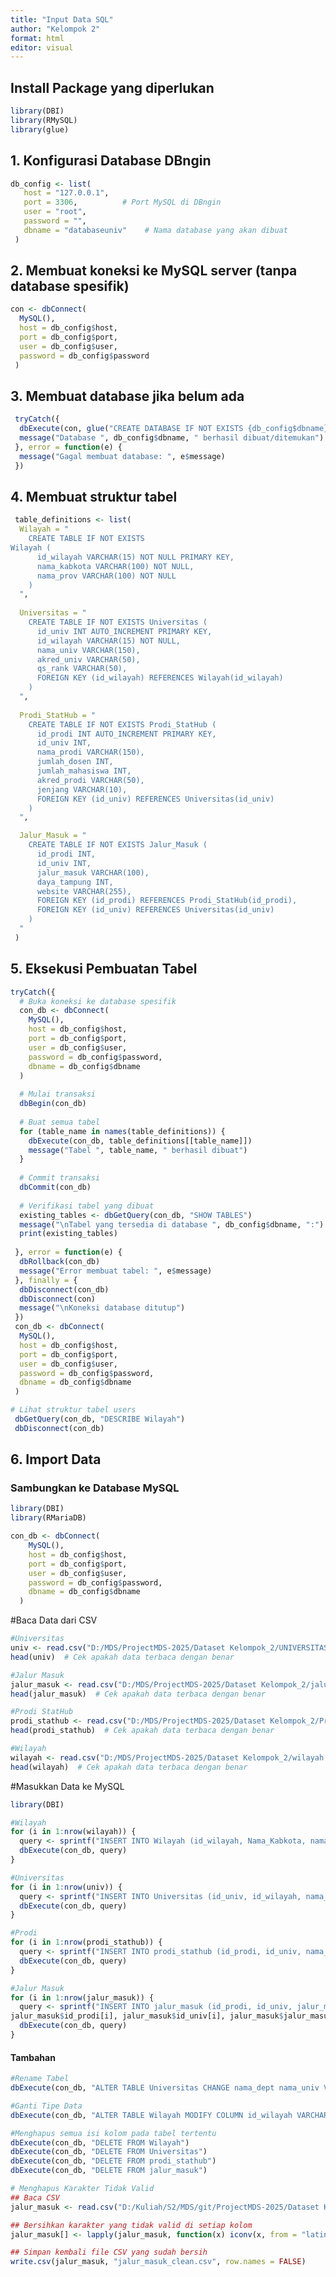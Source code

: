 ```yaml
---
title: "Input Data SQL"
author: "Kelompok 2"
format: html
editor: visual
---
```


## Install Package yang diperlukan

```r
library(DBI)
library(RMySQL)
library(glue)
```

## 1. Konfigurasi Database DBngin

```r
db_config <- list(
   host = "127.0.0.1",
   port = 3306,          # Port MySQL di DBngin
   user = "root",
   password = "",
   dbname = "databaseuniv"    # Nama database yang akan dibuat
 )
```

## 2. Membuat koneksi ke MySQL server (tanpa database spesifik)

```r
con <- dbConnect(
  MySQL(),
  host = db_config$host,
  port = db_config$port,
  user = db_config$user,
  password = db_config$password
 )
```

## 3. Membuat database jika belum ada

```r
 tryCatch({
  dbExecute(con, glue("CREATE DATABASE IF NOT EXISTS {db_config$dbname}"))
  message("Database ", db_config$dbname, " berhasil dibuat/ditemukan")
 }, error = function(e) {
  message("Gagal membuat database: ", e$message)
 })
```

## 4. Membuat struktur tabel

```r
 table_definitions <- list(
  Wilayah = "
    CREATE TABLE IF NOT EXISTS
Wilayah (
      id_wilayah VARCHAR(15) NOT NULL PRIMARY KEY,
      nama_kabkota VARCHAR(100) NOT NULL,
      nama_prov VARCHAR(100) NOT NULL
    )
  ",
  
  Universitas = "
    CREATE TABLE IF NOT EXISTS Universitas (
      id_univ INT AUTO_INCREMENT PRIMARY KEY,
      id_wilayah VARCHAR(15) NOT NULL,
      nama_univ VARCHAR(150),
      akred_univ VARCHAR(50),
      qs_rank VARCHAR(50),
      FOREIGN KEY (id_wilayah) REFERENCES Wilayah(id_wilayah)
    )
  ",
  
  Prodi_StatHub = "
    CREATE TABLE IF NOT EXISTS Prodi_StatHub (
      id_prodi INT AUTO_INCREMENT PRIMARY KEY,
      id_univ INT,
      nama_prodi VARCHAR(150),
      jumlah_dosen INT,
      jumlah_mahasiswa INT,
      akred_prodi VARCHAR(50),
      jenjang VARCHAR(10),
      FOREIGN KEY (id_univ) REFERENCES Universitas(id_univ)
    )
  ",

  Jalur_Masuk = "
    CREATE TABLE IF NOT EXISTS Jalur_Masuk (
      id_prodi INT,
      id_univ INT,
      jalur_masuk VARCHAR(100),
      daya_tampung INT,
      website VARCHAR(255),
      FOREIGN KEY (id_prodi) REFERENCES Prodi_StatHub(id_prodi),
      FOREIGN KEY (id_univ) REFERENCES Universitas(id_univ)
    )
  "
 )
```

## 5. Eksekusi Pembuatan Tabel

```r
tryCatch({
  # Buka koneksi ke database spesifik
  con_db <- dbConnect(
    MySQL(),
    host = db_config$host,
    port = db_config$port,
    user = db_config$user,
    password = db_config$password,
    dbname = db_config$dbname
  )
  
  # Mulai transaksi
  dbBegin(con_db)
  
  # Buat semua tabel
  for (table_name in names(table_definitions)) {
    dbExecute(con_db, table_definitions[[table_name]])
    message("Tabel ", table_name, " berhasil dibuat")
  }
  
  # Commit transaksi
  dbCommit(con_db)
  
  # Verifikasi tabel yang dibuat
  existing_tables <- dbGetQuery(con_db, "SHOW TABLES")
  message("\nTabel yang tersedia di database ", db_config$dbname, ":")
  print(existing_tables)
  
 }, error = function(e) {
  dbRollback(con_db)
  message("Error membuat tabel: ", e$message)
 }, finally = {
  dbDisconnect(con_db)
  dbDisconnect(con)
  message("\nKoneksi database ditutup")
 })
 con_db <- dbConnect(
  MySQL(),
  host = db_config$host,
  port = db_config$port,
  user = db_config$user,
  password = db_config$password,
  dbname = db_config$dbname
 )

# Lihat struktur tabel users
 dbGetQuery(con_db, "DESCRIBE Wilayah")
 dbDisconnect(con_db)

```

## 6. Import Data

### Sambungkan ke Database MySQL

```r
library(DBI)
library(RMariaDB)

con_db <- dbConnect(
    MySQL(),
    host = db_config$host,
    port = db_config$port,
    user = db_config$user,
    password = db_config$password,
    dbname = db_config$dbname
  )
```

#Baca Data dari CSV

```r
#Universitas
univ <- read.csv("D:/MDS/ProjectMDS-2025/Dataset Kelompok_2/UNIVERSITAS update.csv", stringsAsFactors = FALSE)
head(univ)  # Cek apakah data terbaca dengan benar

#Jalur Masuk
jalur_masuk <- read.csv("D:/MDS/ProjectMDS-2025/Dataset Kelompok_2/jalur_masuk_clean.csv", stringsAsFactors = FALSE)
head(jalur_masuk)  # Cek apakah data terbaca dengan benar

#Prodi StatHub
prodi_stathub <- read.csv("D:/MDS/ProjectMDS-2025/Dataset Kelompok_2/Prodi StatHub.csv", stringsAsFactors = FALSE)
head(prodi_stathub)  # Cek apakah data terbaca dengan benar

#Wilayah
wilayah <- read.csv("D:/MDS/ProjectMDS-2025/Dataset Kelompok_2/wilayah.csv", stringsAsFactors = FALSE)
head(wilayah)  # Cek apakah data terbaca dengan benar
```

#Masukkan Data ke MySQL

```r
library(DBI)

#Wilayah
for (i in 1:nrow(wilayah)) {
  query <- sprintf("INSERT INTO Wilayah (id_wilayah, Nama_Kabkota, nama_prov) VALUES ('%s', '%s', '%s')",           wilayah$id_wilayah[i], wilayah$Nama_Kabkota[i], wilayah$nama_prov[i])
  dbExecute(con_db, query)
}

#Universitas
for (i in 1:nrow(univ)) {
  query <- sprintf("INSERT INTO Universitas (id_univ, id_wilayah, nama_univ, akred_univ, qs_rank) VALUES ('%s', '%s', '%s', '%s', '%s')",           univ$id_univ[i], univ$id_wilayah[i], univ$nama_univ[i], univ$akred_univ[i],univ$qs_rank[i])
  dbExecute(con_db, query)
}

#Prodi
for (i in 1:nrow(prodi_stathub)) {
  query <- sprintf("INSERT INTO prodi_stathub (id_prodi, id_univ, nama_prodi, jumlah_dosen, jumlah_mahasiswa, akred_prodi, jenjang) VALUES ('%s', '%s', '%s', '%s', '%s', '%s', '%s')",           prodi_stathub$id_prodi[i], prodi_stathub$id_univ[i], prodi_stathub$nama_prodi[i], prodi_stathub$jumlah_dosen[i], prodi_stathub$jumlah_mahasiswa[i], prodi_stathub$akred_prodi[i], prodi_stathub$jenjang[i])
  dbExecute(con_db, query)
}

#Jalur Masuk
for (i in 1:nrow(jalur_masuk)) {
  query <- sprintf("INSERT INTO jalur_masuk (id_prodi, id_univ, jalur_masuk, daya_tampung, website) VALUES ('%s', '%s', '%s', '%s', '%s')",
jalur_masuk$id_prodi[i], jalur_masuk$id_univ[i], jalur_masuk$jalur_masuk[i], jalur_masuk$daya_tampung[i], jalur_masuk$website[i])
  dbExecute(con_db, query)
}

```

#### Tambahan

```r
#Rename Tabel
dbExecute(con_db, "ALTER TABLE Universitas CHANGE nama_dept nama_univ VARCHAR(150);")

#Ganti Tipe Data
dbExecute(con_db, "ALTER TABLE Wilayah MODIFY COLUMN id_wilayah VARCHAR(15);")

#Menghapus semua isi kolom pada tabel tertentu
dbExecute(con_db, "DELETE FROM Wilayah")
dbExecute(con_db, "DELETE FROM Universitas")
dbExecute(con_db, "DELETE FROM prodi_stathub")
dbExecute(con_db, "DELETE FROM jalur_masuk")

# Menghapus Karakter Tidak Valid
## Baca CSV
jalur_masuk <- read.csv("D:/Kuliah/S2/MDS/git/ProjectMDS-2025/Dataset Kelompok_2/jalur masuk1.csv", stringsAsFactors = FALSE)

## Bersihkan karakter yang tidak valid di setiap kolom
jalur_masuk[] <- lapply(jalur_masuk, function(x) iconv(x, from = "latin1", to = "ASCII", sub = ""))

## Simpan kembali file CSV yang sudah bersih
write.csv(jalur_masuk, "jalur_masuk_clean.csv", row.names = FALSE)
```
